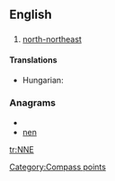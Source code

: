 {{also|-nne}}
==English==

==={{abbreviation}}===
{{infl|en|abbreviation}}

# [[north-northeast]]

====Translations====
{{trans-top|north-northeast}}
* Hungarian: {{t-|hu|ÉÉK}}
{{trans-mid}}
{{trans-bottom}}

===Anagrams===
* {{alphagram|enn}}
* [[nen#English|nen]]


[[Category:Compass points]]

[[tr:NNE]]